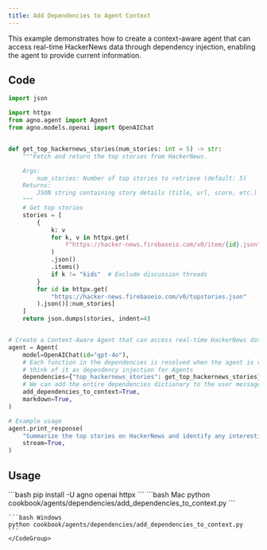 ```yaml
---
title: Add Dependencies to Agent Context
---
```


This example demonstrates how to create a context-aware agent that can access real-time HackerNews data through dependency injection, enabling the agent to provide current information.

## Code

```python cookbook/agents/dependencies/add_dependencies_to_context.py
import json

import httpx
from agno.agent import Agent
from agno.models.openai import OpenAIChat


def get_top_hackernews_stories(num_stories: int = 5) -> str:
    """Fetch and return the top stories from HackerNews.

    Args:
        num_stories: Number of top stories to retrieve (default: 5)
    Returns:
        JSON string containing story details (title, url, score, etc.)
    """
    # Get top stories
    stories = [
        {
            k: v
            for k, v in httpx.get(
                f"https://hacker-news.firebaseio.com/v0/item/{id}.json"
            )
            .json()
            .items()
            if k != "kids"  # Exclude discussion threads
        }
        for id in httpx.get(
            "https://hacker-news.firebaseio.com/v0/topstories.json"
        ).json()[:num_stories]
    ]
    return json.dumps(stories, indent=4)


# Create a Context-Aware Agent that can access real-time HackerNews data
agent = Agent(
    model=OpenAIChat(id="gpt-4o"),
    # Each function in the dependencies is resolved when the agent is run,
    # think of it as dependency injection for Agents
    dependencies={"top_hackernews_stories": get_top_hackernews_stories},
    # We can add the entire dependencies dictionary to the user message
    add_dependencies_to_context=True,
    markdown=True,
)

# Example usage
agent.print_response(
    "Summarize the top stories on HackerNews and identify any interesting trends.",
    stream=True,
)
```

## Usage

<Steps>
  <Snippet file="create-venv-step.mdx" />

  <Step title="Install libraries">
    ```bash
    pip install -U agno openai httpx
    ```
  </Step>

  <Step title="Run Agent">
    <CodeGroup>
    ```bash Mac
    python cookbook/agents/dependencies/add_dependencies_to_context.py
    ```
    
    ```bash Windows
    python cookbook/agents/dependencies/add_dependencies_to_context.py
    ```
    </CodeGroup>
  </Step>
</Steps>